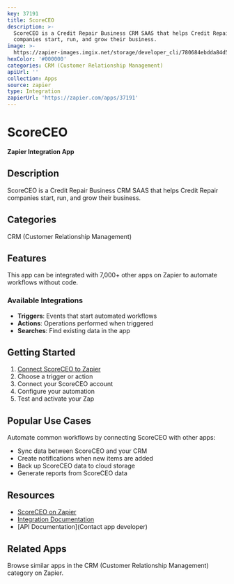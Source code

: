 ```yaml
---
key: 37191
title: ScoreCEO
description: >-
  ScoreCEO is a Credit Repair Business CRM SAAS that helps Credit Repair
  companies start, run, and grow their business.
image: >-
  https://zapier-images.imgix.net/storage/developer_cli/780684ebdda84d5a8e66bac0c8a63502.png?auto=format%2Ccompress&ixlib=python-3.0.0&q=50
hexColor: '#000000'
categories: CRM (Customer Relationship Management)
apiUrl: ''
collection: Apps
source: zapier
type: Integration
zapierUrl: 'https://zapier.com/apps/37191'
---
```

# ScoreCEO

**Zapier Integration App**

## Description

ScoreCEO is a Credit Repair Business CRM SAAS that helps Credit Repair companies start, run, and grow their business.

## Categories

CRM (Customer Relationship Management)

## Features

This app can be integrated with 7,000+ other apps on Zapier to automate workflows without code.

### Available Integrations

- **Triggers**: Events that start automated workflows
- **Actions**: Operations performed when triggered
- **Searches**: Find existing data in the app

## Getting Started

1. [Connect ScoreCEO to Zapier](https://zapier.com/apps/37191)
2. Choose a trigger or action
3. Connect your ScoreCEO account
4. Configure your automation
5. Test and activate your Zap

## Popular Use Cases

Automate common workflows by connecting ScoreCEO with other apps:

- Sync data between ScoreCEO and your CRM
- Create notifications when new items are added
- Back up ScoreCEO data to cloud storage
- Generate reports from ScoreCEO data

## Resources

- [ScoreCEO on Zapier](https://zapier.com/apps/37191)
- [Integration Documentation](https://zapier.com/apps/37191/integrations)
- [API Documentation](Contact app developer)

## Related Apps

Browse similar apps in the CRM (Customer Relationship Management) category on Zapier.
